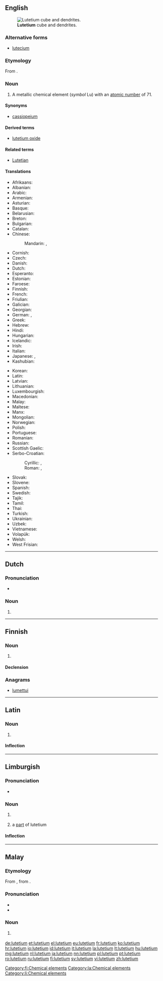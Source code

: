 {{also|Lutetium}}
==English==
{{elements|Lu|ytterbium|Yb|hafnium|Hf}}
[[File:Lutetium sublimed dendritic and 1cm3 cube.jpg|thumb|'''Lutetium''' cube and dendrites.]]

===Alternative forms===
* [[lutecium]] {{qualifier|no longer used after 1949, when '''lutetium''' was made the official spelling}}

===Etymology===
From {{etyl|la|en}} {{term|Lutetia||[[Paris]], the capital of France|lang=la}}.

===Noun===
{{en-noun|-}}
{{wikipedia}}

# A metallic chemical element (''symbol'' Lu) with an [[atomic number]] of 71.

====Synonyms====
* [[cassiopeium]] {{qualifier|name proposed by {{w|Carl Auer von Welsbach|Baron Carl Auer von Welsbach}}, one of the discoverers of lutetium, but rejected}}

====Derived terms====
* [[lutetium oxide]]

====Related terms====
* [[Lutetian]]

====Translations====
{{trans-top|chemical element with atomic number of 71}}
* Afrikaans: {{t-|af|lutetium}}
* Albanian: {{t-|sq|lutec}}
* Arabic: {{t-|ar|لوتيتيوم|m|tr=lutítyum}}
* Armenian: {{t-|hy|լուտեցիում|tr=lutecʿium}}
* Asturian: {{t-|ast|luteciu|m}}
* Basque: {{t-|eu|lutezioa}}
* Belarusian: {{t-|be|лютэцый|m|tr=ljutétsyj}}
* Breton: {{t-|br|lutesiom}}
* Bulgarian: {{t-|bg|лутеций|m|tr=lutétsij}}
* Catalan: {{t-|ca|luteci|m}}
* Chinese:
*: Mandarin: {{t|cmn|镥}}, {{t|cmn|鎦|tr=lǔ}}
* Cornish: {{t-|kw|lutetyum}}
* Czech: {{t+|cs|lutecium}}
* Danish: {{t-|da|lutetium}}
* Dutch: {{t+|nl|lutetium|n}}
* Esperanto: {{t-|eo|lutecio}}
* Estonian: {{t-|et|luteetsium}}
* Faroese: {{t-|fo|lutetium}}
* Finnish: {{t+|fi|lutetium}}
* French: {{t+|fr|lutécium|m}}
* Friulian: {{tø|fur|lutezi}}
* Galician: {{t+|gl|lutecio|m}}
* Georgian: {{t-|ka|ლუტეციუმი|tr=lutetsiumi|sc=Geor}}
* German: {{t+|de|Lutetium|n}}, {{t-|de|Cassiopeium|n}} {{qualifier|obsolete}}
* Greek: {{t-|el|λουτέτσιο|n|tr=loutétsio}}
* Hebrew: {{t+|he|לוטטיום|tr=lutetyum}}
* Hindi: {{t-|hi|निर्वर्णला|tr=nirvarnalaa|sc=Deva}}
* Hungarian: {{t+|hu|lutécium}}
* Icelandic: {{t-|is|lútesín}}
* Irish: {{t-|ga|lúitéitiam}}
* Italian: {{t+|it|lutezio|m}}
* Japanese: {{t+|ja|ルテチウム|tr=rutechiumu}}, {{t-|ja|鎦|sc=Jpan}}
* Kashubian: {{t-|csb|lutet}}
{{trans-mid}}
* Korean: {{t+|ko|루테튬|tr=rutetyum}}
* Latin: {{t+|la|lutetium}}
* Latvian: {{t-|lv|lutēcijs}}
* Lithuanian: {{t-|lt|liutecis}}
* Luxembourgish: {{t-|lb|Lutetium}}
* Macedonian: {{t-|mk|лутециум|tr=lutétsium|m}}
* Malay: {{t-|ms|lutetium}}
* Maltese: {{t-|mt|lutizjum}}
* Manx: {{t-|gv|lootaiçhum}}
* Mongolian: {{t-|mn|лйутеци|tr=lyutetsi}}
* Norwegian: {{t-|no|lutetium}}
* Polish: {{t+|pl|lutet|m}}
* Portuguese: {{t+|pt|lutécio|m}}
* Romanian: {{t+|ro|lutețiu|n}}
* Russian: {{t+|ru|лютеций|m|tr=ljutétsij}}
* Scottish Gaelic: {{t-|gd|luitèitiam}}
* Serbo-Croatian:
*: Cyrillic: {{t-|sh|лутециj|m}}, {{t-|sh|лутециjум|m}}
*: Roman: {{t-|sh|lutecij|m}}, {{t-|sh|lutecijum|m}}
* Slovak: {{t-|sk|lutecium}}
* Slovene: {{t+|sl|lutecij}}
* Spanish: {{t+|es|lutecio|m}}
* Swedish: {{t+|sv|lutetium}}
* Tajik: {{t-|tg|lyuteci'}}
* Tamil: {{t-|ta|மிளிரியம்|tr=miLiriyam}}
* Thai: {{t-|th|ลูทีเชียม|tr=lūthīchiam}}
* Turkish: {{t+|tr|lütesyum}}
* Ukrainian: {{t-|uk|лютецiй|tr=ljutétsij|m}}
* Uzbek: {{t-|uz|лютеций|tr=lyutetsiy}}
* Vietnamese: {{t-|vi|Luteti}}
* Volapük: {{t+|vo|lutetin}}
* Welsh: {{t+|cy|lwtetiwm}}
* West Frisian: {{t-|fy|lutetium}}
{{trans-bottom}}

----

==Dutch==
{{wikipedia|lang=nl}}
{{elements|Lu|ytterbium|Yb|hafnium|Hf|lang=nl}}

===Pronunciation===
* {{audio|Nl-lutetium.ogg|Audio}}

===Noun===
{{nl-noun|n|-|-}}

# {{l|en|lutetium}}

----

==Finnish==
{{wikipedia|lang=fi}}

===Noun===
{{fi-noun}}

# {{l|en|lutetium}}

====Declension====
{{fi-decl-risti|lutetium|i=0}}

===Anagrams===
* [[lumettui#Finnish|lumettui]]

[[Category:fi:Chemical elements]]

----

==Latin==
{{wikipedia|lang=la}}

===Noun===
{{la-noun|lutetium|lutetii|lutetiī|n|second}}

# {{l|en|lutetium}}

====Inflection====
{{la-decl-2nd-N|luteti}}

[[Category:la:Chemical elements]]

----

==Limburgish==

===Pronunciation===
* {{IPA|[ly˧ˈteː˨ʃɔ˧m]|lang=li}}

===Noun===
{{li-noun|g=n}}

# {{context|uncountable|lang=li}} {{l|en|lutetium}}
# a [[part]] of lutetium

====Inflection====
{{li-decl-noun-um|luteti}}

[[Category:li:Chemical elements]]

----

==Malay==
{{wikipedia|lang=ms}}
{{elements|Lu|iterbium|Yb|hafnium|Hf|lang=ms}}

===Etymology===
From {{etyl|en|ms}} {{term|lutetium|lang=en}}, from {{etyl|la|ms}} {{term|Lutetia|lang=la}}.

===Pronunciation===
* {{IPA|[lutetiom]|[lutetiəm]|[lutiʃəm]|lang=ms}}
* {{rhymes|iom|jom|om|lang=ms}}

===Noun===
{{head|ms|noun}}

# {{l|en|lutetium}} {{gloss|chemical element}}

[[de:lutetium]]
[[et:lutetium]]
[[el:lutetium]]
[[eu:lutetium]]
[[fr:lutetium]]
[[ko:lutetium]]
[[hr:lutetium]]
[[io:lutetium]]
[[id:lutetium]]
[[it:lutetium]]
[[la:lutetium]]
[[lt:lutetium]]
[[hu:lutetium]]
[[mg:lutetium]]
[[nl:lutetium]]
[[ja:lutetium]]
[[nn:lutetium]]
[[pl:lutetium]]
[[pt:lutetium]]
[[ro:lutetium]]
[[ru:lutetium]]
[[fi:lutetium]]
[[sv:lutetium]]
[[vi:lutetium]]
[[zh:lutetium]]